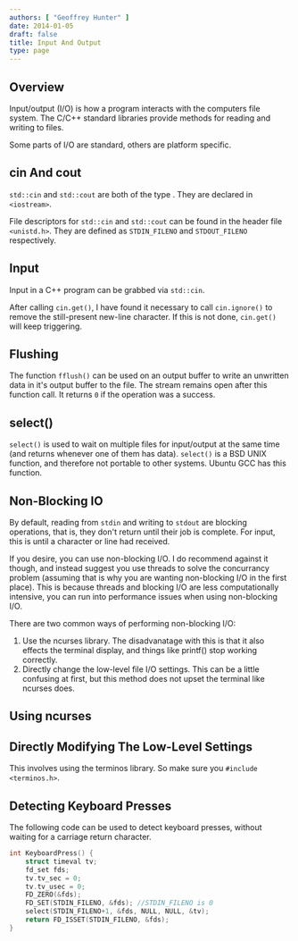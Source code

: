 ```yaml
---
authors: [ "Geoffrey Hunter" ]
date: 2014-01-05
draft: false
title: Input And Output
type: page
---
```



## Overview

Input/output (I/O) is how a program interacts with the computers file system. The C/C++ standard libraries provide methods for reading and writing to files.

Some parts of I/O are standard, others are platform specific.

## cin And cout

`std::cin` and `std::cout` are both of the type . They are declared in `<iostream>`.

File descriptors for `std::cin` and `std::cout` can be found in the header file `<unistd.h>`. They are defined as `STDIN_FILENO` and `STDOUT_FILENO` respectively.

## Input

Input in a C++ program can be grabbed via `std::cin`.

After calling `cin.get()`, I have found it necessary to call `cin.ignore()` to remove the still-present new-line character. If this is not done, `cin.get()` will keep triggering.

## Flushing

The function `fflush()` can be used on an output buffer to write an unwritten data in it's output buffer to the file. The stream remains open after this function call. It returns `0` if the operation was a success.

## select()

`select()` is used to wait on multiple files for input/output at the same time (and returns whenever one of them has data). `select()` is a BSD UNIX function, and therefore not portable to other systems. Ubuntu GCC has this function.

## Non-Blocking IO

By default, reading from `stdin` and writing to `stdout` are blocking operations, that is, they don't return until their job is complete. For input, this is until a character or line had received.

If you desire, you can use non-blocking I/O. I do recommend against it though, and instead suggest you use threads to solve the concurrancy problem (assuming that is why you are wanting non-blocking I/O in the first place). This is because threads and blocking I/O are less computationally intensive, you can run into performance issues when using non-blocking I/O.

There are two common ways of performing non-blocking I/O:

1. Use the ncurses library. The disadvanatage with this is that it also effects the terminal display, and things like printf() stop working correctly.
2. Directly change the low-level file I/O settings. This can be a little confusing at first, but this method does not upset the terminal like ncurses does.

## Using ncurses

## Directly Modifying The Low-Level Settings

This involves using the terminos library. So make sure you `#include <terminos.h>`.

## Detecting Keyboard Presses

The following code can be used to detect keyboard presses, without waiting for a carriage return character.

```c++
int KeyboardPress() {
	struct timeval tv;
	fd_set fds;
	tv.tv_sec = 0;
	tv.tv_usec = 0;
	FD_ZERO(&fds);
	FD_SET(STDIN_FILENO, &fds); //STDIN_FILENO is 0
	select(STDIN_FILENO+1, &fds, NULL, NULL, &tv);
	return FD_ISSET(STDIN_FILENO, &fds);
}
```
